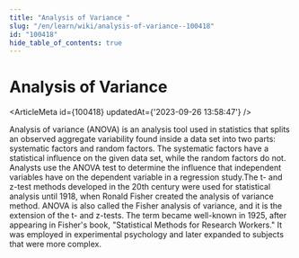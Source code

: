 ```yaml
---
title: "Analysis of Variance "
slug: "/en/learn/wiki/analysis-of-variance--100418"
id: "100418"
hide_table_of_contents: true
---
```



# Analysis of Variance 

<ArticleMeta id={100418} updatedAt={'2023-09-26 13:58:47'} />
<div className='border-solid border-b border-t-0 my-4 border-[var(--ifm-color-gray-300)]' />

Analysis of variance (ANOVA) is an analysis tool used in statistics that splits an observed aggregate variability found inside a data set into two parts: systematic factors and random factors. The systematic factors have a statistical influence on the given data set, while the random factors do not. Analysts use the ANOVA test to determine the influence that independent variables have on the dependent variable in a regression study.The t- and z-test methods developed in the 20th century were used for statistical analysis until 1918, when Ronald Fisher created the analysis of variance method. ANOVA is also called the Fisher analysis of variance, and it is the extension of the t- and z-tests. The term became well-known in 1925, after appearing in Fisher's book, "Statistical Methods for Research Workers." It was employed in experimental psychology and later expanded to subjects that were more complex.
